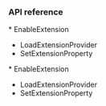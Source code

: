 <PlatformWrapper platform="unity">

### API reference

<ProductWrapper notAllowed="voice-calling">
* <Link to="{{Global.API_REF_UNITY_ROOT}}/class_irtcengine.html#api_irtcengine_enableextension">EnableExtension</Link>

* <Link to="{{Global.API_REF_UNITY_ROOT}}/class_irtcengine.html#api_irtcengine_loadextensionprovider">LoadExtensionProvider</Link>

* <Link to="{{Global.API_REF_UNITY_ROOT}}/class_irtcengine.html#api_irtcengine_setextensionproperty">SetExtensionProperty</Link>
</ProductWrapper>

<ProductWrapper product="voice-calling">
* <Link to="{{Global.API_REF_UNITY_ROOT_VOICE_SDK}}/class_irtcengine.html#api_irtcengine_enableextension">EnableExtension</Link>

* <Link to="{{Global.API_REF_UNITY_ROOT_VOICE_SDK}}/class_irtcengine.html#api_irtcengine_loadextensionprovider">LoadExtensionProvider</Link>

* <Link to="{{Global.API_REF_UNITY_ROOT_VOICE_SDK}}/class_irtcengine.html#api_irtcengine_setextensionproperty">SetExtensionProperty</Link>
</ProductWrapper>

</PlatformWrapper>
